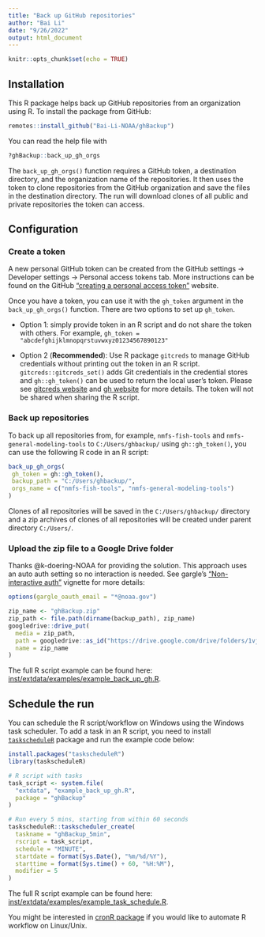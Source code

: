 ```yaml
---
title: "Back up GitHub repositories"
author: "Bai Li"
date: "9/26/2022"
output: html_document
---
```


```r
knitr::opts_chunk$set(echo = TRUE)
```

## Installation

This R package helps back up GitHub repositories from an organization using R. To install the package from GitHub:

```R
remotes::install_github("Bai-Li-NOAA/ghBackup")
```

You can read the help file with

```R
?ghBackup::back_up_gh_orgs
```

The `back_up_gh_orgs()` function requires a GitHub token, a destination directory, and the organization name of the repositories. It then uses the token to clone repositories from the GitHub organization and save the files in the destination directory. The run will download clones of all public and private repositories the token can access. 

## Configuration

### Create a token

A new personal GitHub token can be created from the GitHub settings -> Developer settings -> Personal access tokens tab. More instructions can be found on the GitHub ["creating a personal access token"](https://docs.github.com/en/enterprise-server@3.4/authentication/keeping-your-account-and-data-secure/creating-a-personal-access-token) website.

Once you have a token, you can use it with the `gh_token` argument in the `back_up_gh_orgs()` function. There are two options to set up `gh_token`. 

- Option 1: simply provide token in an R script and do not share the token with others. For example, `gh_token = "abcdefghijklmnopqrstuvwxyz01234567890123"`

- Option 2 (**Recommended**): Use R package `gitcreds` to manage GitHub credentials without printing out the token in an R script. `gitcreds::gitcreds_set()` adds Git credentials in the credential stores and `gh::gh_token()` can be used to return the local user's token. Please see [gitcreds website](https://github.com/r-lib/gitcreds) and [gh website](https://gh.r-lib.org/reference/gh_token.html) for more details. The token will not be shared when sharing the R script. 


### Back up repositories
To back up all repositories from, for example, `nmfs-fish-tools` and `nmfs-general-modeling-tools` to `C:/Users/ghbackup/` using `gh::gh_token()`, you can use the following R code in an R script:

```R
back_up_gh_orgs(
 gh_token = gh::gh_token(),
 backup_path = "C:/Users/ghbackup/",
 orgs_name = c("nmfs-fish-tools", "nmfs-general-modeling-tools")
)
```

Clones of all repositories will be saved in the `C:/Users/ghbackup/` directory and a zip archives of clones of all repositories will be created under parent directory `C:/Users/`.

### Upload the zip file to a Google Drive folder

Thanks @k-doering-NOAA for providing the solution. This approach uses an auto auth setting so no interaction is needed. See gargle's ["Non-interactive auth"](https://gargle.r-lib.org/articles/non-interactive-auth.html) vignette for more details:

```r
options(gargle_oauth_email = "*@noaa.gov")

zip_name <- "ghBackup.zip"
zip_path <- file.path(dirname(backup_path), zip_name)
googledrive::drive_put(
  media = zip_path,
  path = googledrive::as_id("https://drive.google.com/drive/folders/1vju2qQ0dPh49Ay7VGaWv6CvGqMZsZKPc"),
  name = zip_name
)
```

The full R script example can be found here: [inst/extdata/examples/example_back_up_gh.R](https://github.com/Bai-Li-NOAA/ghBackup/blob/main/inst/extdata/examples/example_back_up_gh.R).

## Schedule the run 

You can schedule the R script/workflow on Windows using the Windows task scheduler. To add a task in an R script, you need to install [`taskscheduleR`](https://cran.r-project.org/web/packages/taskscheduleR/vignettes/taskscheduleR.html) package and run the example code below: 

```r
install.packages("taskscheduleR")
library(taskscheduleR)

# R script with tasks
task_script <- system.file(
  "extdata", "example_back_up_gh.R",
  package = "ghBackup"
)

# Run every 5 mins, starting from within 60 seconds
taskscheduleR::taskscheduler_create(
  taskname = "ghBackup_5min",
  rscript = task_script,
  schedule = "MINUTE",
  startdate = format(Sys.Date(), "%m/%d/%Y"),
  starttime = format(Sys.time() + 60, "%H:%M"),
  modifier = 5
)
```

The full R script example can be found here: [inst/extdata/examples/example_task_schedule.R](https://github.com/Bai-Li-NOAA/ghBackup/blob/main/inst/extdata/examples/example_task_schedule.R).

You might be interested in [cronR package](https://github.com/bnosac/cronR) if you would like to automate R workflow on Linux/Unix. 


